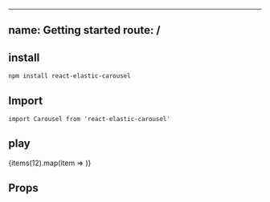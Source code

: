 
---
name: Getting started
route: /
---


## install
```
npm install react-elastic-carousel
```

## Import
```
import Carousel from 'react-elastic-carousel'
```

## play 

<Playground >
  <Carousel itemsToShow={3}>
    {items(12).map(item => <Item key={item.id} {...item}/>)}
  </Carousel>
</Playground>

## Props

<PropsTable of={Carousel} />